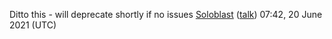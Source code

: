 Ditto this - will deprecate shortly if no issues [[User:Soloblast|Soloblast]] ([[User talk:Soloblast|talk]]) 07:42, 20 June 2021 (UTC)